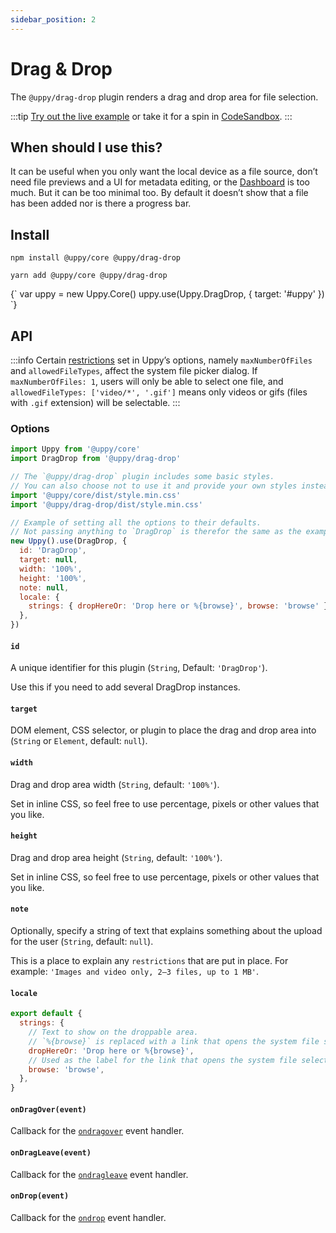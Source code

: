 ```yaml
---
sidebar_position: 2
---
```




# Drag & Drop

The `@uppy/drag-drop` plugin renders a drag and drop area for file selection.

:::tip
[Try out the live example](/examples) or take it for a spin in [CodeSandbox](https://codesandbox.io/s/uppy-drag-drop-gyewzx?file=/src/index.js).
:::

## When should I use this?

It can be useful when you only want the local device as a file source, don’t need file previews and a UI for metadata editing,
or the [Dashboard](/docs/dashboard/) is too much. But it can be too minimal too.
By default it doesn’t show that a file has been added nor is there a progress bar.

## Install

<Tabs>
  <TabItem value="npm" label="NPM" default>

  ```shell
  npm install @uppy/core @uppy/drag-drop
  ```

  </TabItem>

  <TabItem value="yarn" label="Yarn">

  ```shell
  yarn add @uppy/core @uppy/drag-drop
  ```

  </TabItem>

  <TabItem value="cdn" label="CDN">
    <UppyCdnExample>
      {`
      var uppy = new Uppy.Core()
      uppy.use(Uppy.DragDrop, { target: '#uppy' })
      `}
    </UppyCdnExample>
  </TabItem>
</Tabs>

## API

:::info
Certain [restrictions](/docs/uppy#restrictions) set in Uppy’s options, namely `maxNumberOfFiles` and `allowedFileTypes`,
affect the system file picker dialog. If `maxNumberOfFiles: 1`, users will only be able to select one file,
and `allowedFileTypes: ['video/*', '.gif']` means only videos or gifs (files with `.gif` extension) will be selectable.
:::

### Options

```js
import Uppy from '@uppy/core'
import DragDrop from '@uppy/drag-drop'

// The `@uppy/drag-drop` plugin includes some basic styles.
// You can also choose not to use it and provide your own styles instead.
import '@uppy/core/dist/style.min.css'
import '@uppy/drag-drop/dist/style.min.css'

// Example of setting all the options to their defaults.
// Not passing anything to `DragDrop` is therefor the same as the example below.
new Uppy().use(DragDrop, {
  id: 'DragDrop',
  target: null,
  width: '100%',
  height: '100%',
  note: null,
  locale: {
    strings: { dropHereOr: 'Drop here or %{browse}', browse: 'browse' },
  },
})
```

#### `id`

A unique identifier for this plugin (`String`, Default: `'DragDrop'`).

Use this if you need to add several DragDrop instances.

#### `target`

DOM element, CSS selector, or plugin to place the drag and drop area into (`String` or `Element`, default: `null`).

#### `width`

Drag and drop area width (`String`, default: `'100%'`).

Set in inline CSS, so feel free to use percentage, pixels or other values that you like.

#### `height`

Drag and drop area height (`String`, default: `'100%'`).

Set in inline CSS, so feel free to use percentage, pixels or other values that you like.

#### `note`

Optionally, specify a string of text that explains something about the upload for the user (`String`, default: `null`).

This is a place to explain any `restrictions` that are put in place. For example: `'Images and video only, 2–3 files, up to 1 MB'`.

#### `locale`

```js
export default {
  strings: {
    // Text to show on the droppable area.
    // `%{browse}` is replaced with a link that opens the system file selection dialog.
    dropHereOr: 'Drop here or %{browse}',
    // Used as the label for the link that opens the system file selection dialog.
    browse: 'browse',
  },
}
```

#### `onDragOver(event)`

Callback for the [`ondragover`][ondragover] event handler.

#### `onDragLeave(event)`

Callback for the [`ondragleave`][ondragleave] event handler.

#### `onDrop(event)`

Callback for the [`ondrop`][ondrop] event handler.

[ondragover]: https://developer.mozilla.org/en-US/docs/Web/API/GlobalEventHandlers/ondragover

[ondragleave]: https://developer.mozilla.org/en-US/docs/Web/API/GlobalEventHandlers/ondragleave

[ondrop]: https://developer.mozilla.org/en-US/docs/Web/API/GlobalEventHandlers/ondrop
